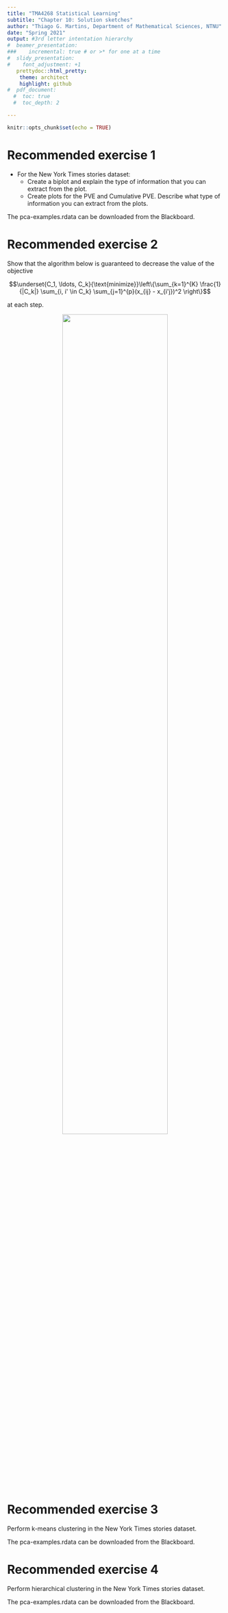 ```yaml
---
title: "TMA4268 Statistical Learning"
subtitle: "Chapter 10: Solution sketches"
author: "Thiago G. Martins, Department of Mathematical Sciences, NTNU"
date: "Spring 2021"
output: #3rd letter intentation hierarchy
#  beamer_presentation:
###    incremental: true # or >* for one at a time
#  slidy_presentation:
#    font_adjustment: +1  
   prettydoc::html_pretty:
    theme: architect
    highlight: github
#  pdf_document:
  #  toc: true
  #  toc_depth: 2

---
```


```r
knitr::opts_chunk$set(echo = TRUE)
```

# Recommended exercise 1

- For the New York Times stories dataset:
    - Create a biplot and explain the type of information that you can extract from the plot.
    - Create plots for the PVE and Cumulative PVE. Describe what type of information you can extract from the plots.
    
The pca-examples.rdata can be downloaded from the Blackboard. 

# Recommended exercise 2

Show that the algorithm below is guaranteed to decrease the value of the objective

$$\underset{C_1, \ldots, C_k}{\text{minimize}}\left\{\sum_{k=1}^{K} \frac{1}{|C_k|} \sum_{i, i' \in C_k} \sum_{j=1}^{p}(x_{ij} - x_{i'j})^2 \right\}$$

at each step. 

<center>
<img src="imgs/kmeans_algo.png" height="70%" width="70%" />
</center>

# Recommended exercise 3

Perform k-means clustering in the New York Times stories dataset. 

The pca-examples.rdata can be downloaded from the Blackboard. 

# Recommended exercise 4

Perform hierarchical clustering in the New York Times stories dataset. 

The pca-examples.rdata can be downloaded from the Blackboard. 

